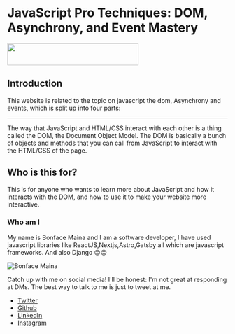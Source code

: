 
# JavaScript Pro Techniques: DOM, Asynchrony, and Event Mastery

<div className="w-auto px-2 pt-16 pb-8 mx-auto sm:pt-24 lg:px-8">
  <div className="w-auto grid grid-cols-2">
    <img src="./js.png" height="50" width="300" />
  </div>
</div>

## Introduction

This website is related to the topic on javascript the dom, Asynchrony and events, which is split up into four parts:

<Features />

---

The way that JavaScript and HTML/CSS interact with each other is a thing called the DOM, the Document Object Model.
The DOM is basically a bunch of objects and methods that you can call from JavaScript to interact with the HTML/CSS of the page.

## Who is this for?

This is for anyone who wants to learn more about JavaScript and how it interacts with the DOM, and how to use it to make your website more interactive.

### Who am I

My name is Bonface Maina and I am a software developer, I have used javascript libraries like ReactJS,Nextjs,Astro,Gatsby all which are javascript frameworks. And also Django 😊😊

![Bonface Maina](/mapema.jpeg)

Catch up with me on social media! I'll be honest: I'm not great at responding at DMs. The best way to talk to me is just to tweet at me.

- [Twitter](https://twitter.com/twinbro10)
- [Github](https://github.com/bonface221)
- [LinkedIn](http://linkedin.com/in/bonface-maina-a7b834235)
- [Instagram](https://www.instagram.com/twinbro10/)
